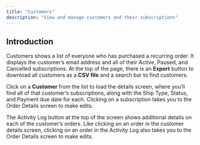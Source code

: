 ```yaml
---
title: "Customers"
description: "View and manage customers and their subscriptions"
---
```


## Introduction

Customers shows a list of everyone who has purchased a recurring order. It displays the customer’s email address and all of their Active, Paused, and Cancelled subscriptions. At the top of the page, there is an **Export** button to download all customers as a **CSV file** and a search bar to find customers.

Click on a **Customer** from the list to load the details screen, where you’ll find all of that customer’s subscriptions, along with the Ship Type, Status, and Payment due date for each. Clicking on a subscription takes you to the Order Details screen to make edits.

The Activity Log button at the top of the screen shows additional details on each of the customer’s orders. Like clicking on an order in the customer details screen, clicking on an order in the Activity Log also takes you to the Order Details screen to make edits.
